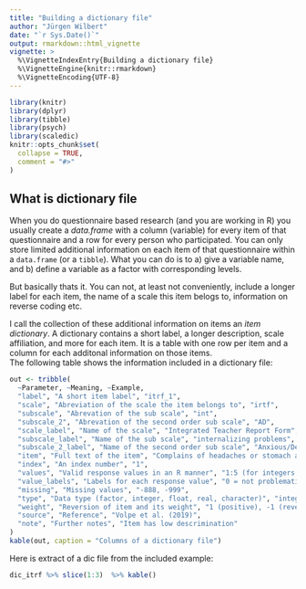 ```yaml
---
title: "Building a dictionary file"
author: "Jürgen Wilbert"
date: "`r Sys.Date()`"
output: rmarkdown::html_vignette
vignette: >
  %\VignetteIndexEntry{Building a dictionary file}
  %\VignetteEngine{knitr::rmarkdown}
  %\VignetteEncoding{UTF-8}
---
```


```r
library(knitr)
library(dplyr)
library(tibble)
library(psych)
library(scaledic)
knitr::opts_chunk$set(
  collapse = TRUE,
  comment = "#>"
)
```

## What is dictionary file

When you do questionnaire based research (and you are working in R) you usually create a *data.frame* with a column (variable) for every item of that questionnaire and a row for every person who participated. You can only store limited additional information on each item of that questionnaire within a `data.frame` (or a `tibble`). What you can do is to a) give a variable name, and b) define a variable as a factor with corresponding levels.

But basically thats it. You can not, at least not conveniently, include a longer label for each item, the name of a scale this item belogs to, information on reverse coding etc.

I call the collection of these additional information on items an *item dictionary*. A dictionary contains a short label, a longer description, scale affiliation, and more for each item. It is a table with one row per item and a column for each additonal information on those items.   
The following table shows the information included in a dictionary file: 

```r
out <- tribble(
  ~Parameter, ~Meaning, ~Example,
  "label", "A short item label", "itrf_1",
  "scale", "Abreviation of the scale the item belongs to", "irtf",
  "subscale", "Abrevation of the sub scale", "int",
  "subscale_2", "Abrevation of the second order sub scale", "AD",
  "scale_label", "Name of the scale", "Integrated Teacher Report Form",
  "subscale_label", "Name of the sub scale", "internalizing problems",
  "subscale_2_label", "Name of the second order sub scale", "Anxious/Depressed",
  "item", "Full text of the item", "Complains of headaches or stomach aches",
  "index", "An index number", "1",
  "values", "Valid response values in an R manner", "1:5 (for integers 1 to 5) 1,2,3 (for integers 1, 2, 3)",
  "value_labels", "Labels for each response value", "0 = not problematic; 1 = slightly problematic; 2 = problematic; 3 = strongly problematic",
  "missing", "Missing values", "-888, -999",
  "type", "Data type (factor, integer, float, real, character)", "integer",
  "weight", "Reversion of item and its weight", "1 (positive), -1 (reverse), 1.5 (positive, weights 1.5 times)",
  "source", "Reference", "Volpe et al. (2019)",
  "note", "Further notes", "Item has low descrimination"
)
kable(out, caption = "Columns of a dictionary file")

```

Here is extract of a dic file from the included example:

```r
dic_itrf %>% slice(1:3)  %>% kable()
```
